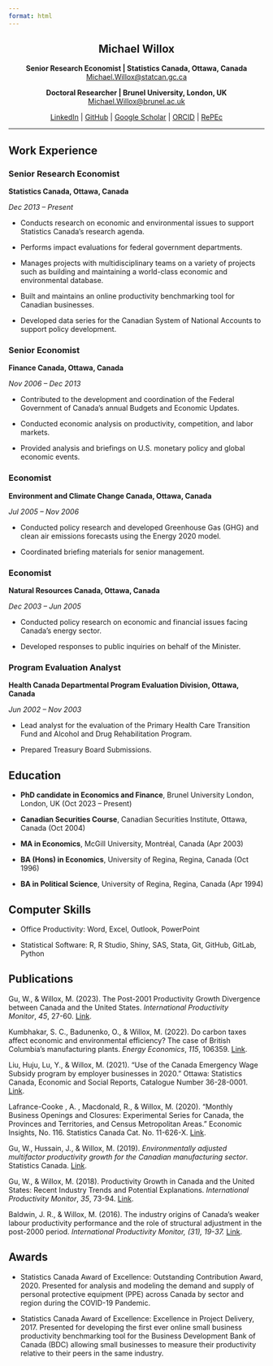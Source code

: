 ```yaml
---
format: html
---
```


::: {style="text-align: center;"}
# Michael Willox

**Senior Research Economist \| Statistics Canada, Ottawa, Canada**\
[Michael.Willox@statcan.gc.ca](mailto:Michael.Willox@statcan.gc.ca)\

**Doctoral Researcher \| Brunel University, London, UK**\
[Michael.Willox@brunel.ac.uk](mailto:Michael.Willox\@brunel.ac.uk)\

[LinkedIn](https://www.linkedin.com/in/michael-willox) \| [GitHub](https://github.com/MichaelWillox) \| [Google Scholar](https://scholar.google.com/citations?user=ufTAM-AAAAAJ&hl=en) \| [ORCID](https://orcid.org/my-orcid?orcid=0000-0003-2738-5994) \| [RePEc](https://authors.repec.org/pro/pwi388/)
:::

------------------------------------------------------------------------

## Work Experience

### Senior Research Economist

**Statistics Canada, Ottawa, Canada**

*Dec 2013 – Present*

-   Conducts research on economic and environmental issues to support Statistics Canada’s research agenda.

-   Performs impact evaluations for federal government departments.

-   Manages projects with multidisciplinary teams on a variety of projects such as building and maintaining a world-class economic and environmental database.

-   Built and maintains an online productivity benchmarking tool for Canadian businesses.

-   Developed data series for the Canadian System of National Accounts to support policy development.

### Senior Economist

**Finance Canada, Ottawa, Canada**

*Nov 2006 – Dec 2013*

-   Contributed to the development and coordination of the Federal Government of Canada’s annual Budgets and Economic Updates.

-   Conducted economic analysis on productivity, competition, and labor markets.

-   Provided analysis and briefings on U.S. monetary policy and global economic events.

### Economist

**Environment and Climate Change Canada, Ottawa, Canada**

*Jul 2005 – Nov 2006*

-   Conducted policy research and developed Greenhouse Gas (GHG) and clean air emissions forecasts using the Energy 2020 model.

-   Coordinated briefing materials for senior management.

### Economist

**Natural Resources Canada, Ottawa, Canada**

*Dec 2003 – Jun 2005*

-   Conducted policy research on economic and financial issues facing Canada’s energy sector.

-   Developed responses to public inquiries on behalf of the Minister.

### Program Evaluation Analyst

**Health Canada Departmental Program Evaluation Division, Ottawa, Canada**

*Jun 2002 – Nov 2003*

-   Lead analyst for the evaluation of the Primary Health Care Transition Fund and Alcohol and Drug Rehabilitation Program.

-   Prepared Treasury Board Submissions.

## Education

-   **PhD candidate in Economics and Finance**, Brunel University London, London, UK (Oct 2023 – Present)

-   **Canadian Securities Course**, Canadian Securities Institute, Ottawa, Canada (Oct 2004)

-   **MA in Economics**, McGill University, Montréal, Canada (Apr 2003)

-   **BA (Hons) in Economics**, University of Regina, Regina, Canada (Oct 1996)

-   **BA in Political Science**, University of Regina, Regina, Canada (Apr 1994)

## Computer Skills

-   Office Productivity: Word, Excel, Outlook, PowerPoint

-   Statistical Software: R, R Studio, Shiny, SAS, Stata, Git, GitHub, GitLab, Python

## Publications

Gu, W., & Willox, M. (2023). The Post-2001 Productivity Growth Divergence between Canada and the United States. *International Productivity Monitor*, *45*, 27-60. [Link](http://csls.ca/ipm/45/IPM_45_Gu.pdf).

Kumbhakar, S. C., Badunenko, O., & Willox, M. (2022). Do carbon taxes affect economic and environmental efficiency? The case of British Columbia’s manufacturing plants. *Energy Economics*, *115*, 106359. [Link](https://doi.org/10.1016/j.eneco.2022.106359).

Liu, Huju, Lu, Y., & Willox, M. (2021). "Use of the Canada Emergency Wage Subsidy program by employer businesses in 2020." Ottawa: Statistics Canada, Economic and Social Reports, Catalogue Number 36-28-0001. [Link](https://doi.org/10.25318/36280001202100600006-eng).

Lafrance-Cooke , A. , Macdonald, R., & Willox, M. (2020). "Monthly Business Openings and Closures: Experimental Series for Canada, the Provinces and Territories, and Census Metropolitan Areas.” Economic Insights, No. 116. Statistics Canada Cat. No. 11-626-X. [Link](https://www150.statcan.gc.ca/n1/pub/11-626-x/11-626-x2020014-eng.htm).

Gu, W., Hussain, J., & Willox, M. (2019). *Environmentally adjusted multifactor productivity growth for the Canadian manufacturing sector*. Statistics Canada. [Link](https://www150.statcan.gc.ca/n1/pub/11f0019m/11f0019m2019013-eng.htm).

Gu, W., & Willox, M. (2018). Productivity Growth in Canada and the United States: Recent Industry Trends and Potential Explanations. *International Productivity Monitor*, *35*, 73-94. [Link](https://www.csls.ca/ipm/35/Gu-Willox.pdf).

Baldwin, J. R., & Willox, M. (2016). The industry origins of Canada's weaker labour productivity performance and the role of structural adjustment in the post-2000 period. *International Productivity Monitor, (31), 19-37.* [Link](https://www.csls.ca/ipm/31/baldwin.pdf).

## Awards

-   Statistics Canada Award of Excellence: Outstanding Contribution Award, 2020. Presented for analysis and modeling the demand and supply of personal protective equipment (PPE) across Canada by sector and region during the COVID-19 Pandemic.

-   Statistics Canada Award of Excellence: Excellence in Project Delivery, 2017. Presented for developing the first ever online small business productivity benchmarking tool for the Business Development Bank of Canada (BDC) allowing small businesses to measure their productivity relative to their peers in the same industry.
     


